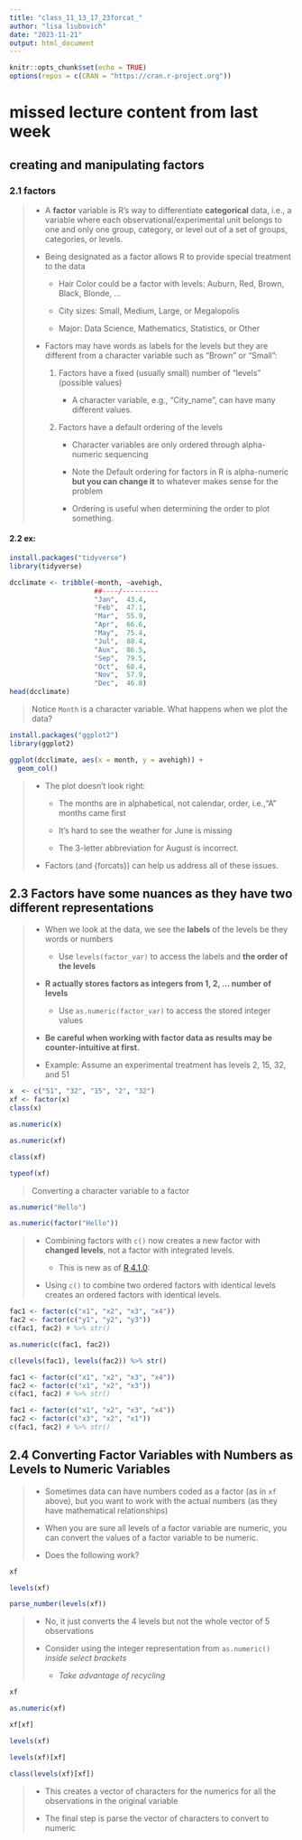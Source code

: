 ```yaml
---
title: "class_11_13_17_23forcat_"
author: "lisa liubovich"
date: "2023-11-21"
output: html_document
---
```


```r
knitr::opts_chunk$set(echo = TRUE)
options(repos = c(CRAN = "https://cran.r-project.org"))
```

# **missed lecture content from last week**

## creating and manipulating factors

### 2.1 factors

> -   A **factor** variable is R's way to differentiate **categorical** data, i.e., a variable where each observational/experimental unit belongs to one and only one group, category, or level out of a set of groups, categories, or levels.
>
> -   Being designated as a factor allows R to provide special treatment to the data
>
>     -   Hair Color could be a factor with levels: Auburn, Red, Brown, Black, Blonde, ...
>
>     -   City sizes: Small, Medium, Large, or Megalopolis
>
>     -   Major: Data Science, Mathematics, Statistics, or Other
>
> -   Factors may have words as labels for the levels but they are different from a character variable such as "Brown" or "Small":
>
>     1.  Factors have a fixed (usually small) number of "levels" (possible values)
>
>         -   A character variable, e.g., "City_name", can have many different values.
>
>     2.  Factors have a default ordering of the levels
>
>         -   Character variables are only ordered through alpha-numeric sequencing
>
>         -   Note the Default ordering for factors in R is alpha-numeric **but you can change it** to whatever makes sense for the problem
>
>         -   Ordering is useful when determining the order to plot something.

#### 2.2 ex:

```r
install.packages("tidyverse")
library(tidyverse)

dcclimate <- tribble(~month, ~avehigh,
                     ##----/---------
                     "Jan",  43.4,
                     "Feb",  47.1,
                     "Mar",  55.9,
                     "Apr",  66.6,
                     "May",  75.4,
                     "Jul",  88.4,
                     "Aux",  86.5,
                     "Sep",  79.5,
                     "Oct",  68.4,
                     "Nov",  57.9,
                     "Dec",  46.8)
head(dcclimate)
```

> Notice `Month` is a character variable. What happens when we plot the data?

```r
install.packages("ggplot2")
library(ggplot2)

ggplot(dcclimate, aes(x = month, y = avehigh)) +
  geom_col()
```

> -   The plot doesn't look right:
>
>     -   The months are in alphabetical, not calendar, order, i.e.,"A" months came first
>
>     -   It's hard to see the weather for June is missing
>
>     -   The 3-letter abbreviation for August is incorrect.
>
> -   Factors (and {forcats}) can help us address all of these issues.

## **2.3 Factors have some nuances as they have two different representations**

> -   When we look at the data, we see the **labels** of the levels be they words or numbers
>
>     -   Use `levels(factor_var)` to access the labels and **the order of the levels**
>
> -   **R actually stores factors as integers from 1, 2, ... number of levels**
>
>     -   Use `as.numeric(factor_var)` to access the stored integer values
>
> -   **Be careful when working with factor data as results may be counter-intuitive at first.**
>
> -   Example: Assume an experimental treatment has levels 2, 15, 32, and 51

```r
x  <- c("51", "32", "15", "2", "32")
xf <- factor(x)
class(x)
```

```r
as.numeric(x)
```

```r
as.numeric(xf)
```

```r
class(xf)
```

```r
typeof(xf)
```

> Converting a character variable to a factor

```r
as.numeric("Hello")
```

```r
as.numeric(factor("Hello"))
```

> -   Combining factors with `c()` now creates a new factor with **changed levels**, not a factor with integrated levels.
>
>     -   This is new as of [R 4.1.0](https://cran.r-project.org/doc/manuals/r-release/NEWS.pdf):
>
> -   Using `c()` to combine two ordered factors with identical levels creates an ordered factors with identical levels.

```r
fac1 <- factor(c("x1", "x2", "x3", "x4"))
fac2 <- factor(c("y1", "y2", "y3"))
c(fac1, fac2) # %>% str()
```

```r
as.numeric(c(fac1, fac2))
```

```r
c(levels(fac1), levels(fac2)) %>% str()
```

```r
fac1 <- factor(c("x1", "x2", "x3", "x4"))
fac2 <- factor(c("x1", "x2", "x3"))
c(fac1, fac2) # %>% str()
```

```r
fac1 <- factor(c("x1", "x2", "x3", "x4"))
fac2 <- factor(c("x3", "x2", "x1"))
c(fac1, fac2) # %>% str()
```

## **2.4 Converting Factor Variables with Numbers as Levels to Numeric Variables**

> -   Sometimes data can have numbers coded as a factor (as in `xf` above), but you want to work with the actual numbers (as they have mathematical relationships)
>
> -   When you are sure all levels of a factor variable are numeric, you can convert the values of a factor variable to be numeric.
>
> -   Does the following work?

```r
xf
```

```r
levels(xf)
```

```r
parse_number(levels(xf))
```

> -   No, it just converts the 4 levels but not the whole vector of 5 observations
>
> -   Consider using the integer representation from `as.numeric()` *inside select brackets*
>
>     -   *Take advantage of recycling*

```r
xf
```

```r
as.numeric(xf)
```

```r
xf[xf]
```

```r
levels(xf)
```

```r
levels(xf)[xf]
```

```r
class(levels(xf)[xf])
```

> -   This creates a vector of characters for the numerics for all the observations in the original variable
>
> -   The final step is parse the vector of characters to convert to numeric
